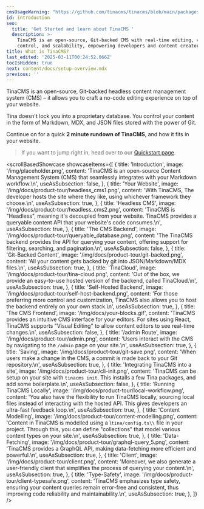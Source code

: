```yaml
---
cmsUsageWarning: "https://github.com/tinacms/tinacms/blob/main/packages/tinacms/README.md"
id: introduction
seo:
  title: 'Get Started and learn about TinaCMS '
  description: >-
    TinaCMS is an open-source, Git-backed CMS with real-time editing, version
    control, and scalability, empowering developers and content creators alike.
title: What is TinaCMS?
last_edited: '2025-03-11T00:24:52.066Z'
tocIsHidden: true
next: content/docs/setup-overview.mdx
previous: ''
---
```


TinaCMS is an open-source, Git-backed headless content management system (CMS) – it allows you to craft a no-code editing experience on top of your website.

Tina doesn't lock you into a proprietary database. You control your content in the form of Markdown, MDX, and JSON files stored with the power of Git.

Continue on for a quick **2 minute rundown of TinaCMS**, and how it fits in your website.

> If you want to jump right in, head over to our [Quickstart page](/docs/setup-overview/).

<scrollBasedShowcase
  showcaseItems={[
    {
      title: 'Introduction',
      image: '/img/placeholder.png',
      content:
        'TinaCMS is an open-source Content Management System (CMS) that seamlessly integrates with your Markdown workflow.\n',
      useAsSubsection: false,
    },
    {
      title: 'Your Website',
      image: '/img/docs/product-tour/headless_cms1.png',
      content:
        'With TinaCMS, The developer hosts the site where they like, using whichever framework they choose.\n',
      useAsSubsection: true,
    },
    {
      title: 'Headless CMS',
      image: '/img/docs/product-tour/headless_cms2.png',
      content:
        'TinaCMS is "Headless", meaning it\'s decoupled from your website. TinaCMS provides a queryable content API that your website\'s code consumes.\n',
      useAsSubsection: true,
    },
    {
      title: 'The CMS Backend',
      image: '/img/docs/product-tour/queryable_database.png',
      content:
        'The TinaCMS backend provides the API for querying your content, offering support for filtering, searching, and pagination.\n',
      useAsSubsection: false,
    },
    {
      title: 'Git-Backed Content',
      image: '/img/docs/product-tour/git-backed.png',
      content:
        'All your content gets backed by git into JSON/Markdown/MDX files.\n',
      useAsSubsection: true,
    },
    {
      title: 'TinaCloud',
      image: '/img/docs/product-tour/tina-cloud.png',
      content:
        'Out of the box, we provide an easy-to-use hosted version of the backend, called TinaCloud.\n',
      useAsSubsection: true,
    },
    {
      title: 'Self-Hosted Backend',
      image: '/img/docs/product-tour/self-host-backend.png',
      content:
        'For those preferring more control and customization, TinaCMS also allows you to host the backend entirely on your own stack.\n',
      useAsSubsection: true,
    },
    {
      title: 'The CMS Frontend',
      image: '/img/docs/your-blocks.gif',
      content:
        'TinaCMS provides an intuitive CMS interface for your editors. For sites using React, TinaCMS supports "Visual Editing" to allow content editors to see real-time changes.\n',
      useAsSubsection: false,
    },
    {
      title: '/admin Route',
      image: '/img/docs/product-tour/admin.png',
      content:
        'Users interact with the CMS by navigating to the `/admin` page on your site.\n',
      useAsSubsection: true,
    },
    {
      title: 'Saving',
      image: '/img/docs/product-tour/git-save.png',
      content:
        'When users make a change in the CMS, a commit is made back to your Git repository.\n',
      useAsSubsection: true,
    },
    {
      title: 'Integrating TinaCMS into a site',
      image: '/img/docs/product-tour/cli-init.png',
      content:
        'TinaCMS can be setup on your site with `tinacms init`. This installs a few Tina packages, and add some boilerplate.\n',
      useAsSubsection: false,
    },
    {
      title: 'Running TinaCMS Locally',
      image: '/img/docs/product-tour/local-workflow.png',
      content:
        'You also have the flexibility to run TinaCMS locally, sourcing local files instead of interacting with the hosted API. This gives developers an ultra-fast feedback loop.\n',
      useAsSubsection: true,
    },
    {
      title: 'Content Modelling',
      image: '/img/docs/product-tour/content-modelling.png',
      content:
        'Content in TinaCMS is modelled using a \\`tina/config.ts\\` file in your project. Through this, you can define "collections" that model various content types on your site.\n',
      useAsSubsection: true,
    },
    {
      title: 'Data-Fetching',
      image: '/img/docs/product-tour/graphql-query_5.png',
      content:
        'TinaCMS provides a GraphQL API, making data-fetching more efficient and powerful.\n',
      useAsSubsection: true,
    },
    {
      title: 'Client',
      image: '/img/docs/product-tour/client.png',
      content:
        'Moreover, we also generate a user-friendly client that simplifies the process of querying your content.\n',
      useAsSubsection: true,
    },
    {
      title: 'Type-Safety',
      image: '/img/docs/product-tour/client-typesafe.png',
      content:
        'TinaCMS emphasizes type safety, ensuring your content queries remain error-free and consistent, thus improving code reliability and maintainability.\n',
      useAsSubsection: true,
    },
  ]}
/>
